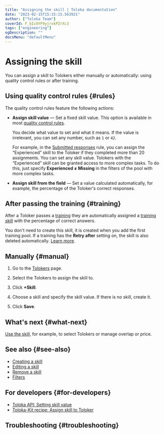 ```yaml
---
title: "Assigning the skill | Toloka documentation"
date: "2023-02-15T15:15:15.563921"
author: ["Toloka Team"]
coverId: F_bIcOYF9yjrxkPZrXc3
tags: ["engineering"]
ogDescription: ""
docsMenu: "defaultMenu"
---
```



# Assigning the skill

You can assign a skill to Tolokers either manually or automatically: using quality control rules or after training.

## Using quality control rules {#rules}

The quality control rules feature the following actions:

- **Assign skill value** — Set a fixed skill value. This option is available in most [quality control rules](/docs-new/guide/control).

    You decide what value to set and what it means. If the value is irrelevant, you can set any number, such as `1` or `42`.

    For example, in the [Submitted responses](/docs-new/guide/submitted-answers) rule, you can assign the “Experienced” skill to the Toloker if they completed more than 20 assignments. You can set any skill value. Tolokers with the “Experienced” skill can be granted access to more complex tasks. To do this, just specify **Experienced ≠ Missing** in the filters of the pool with more complex tasks.

- **Assign skill from the field** — Set a value calculated automatically, for example, the percentage of the Toloker's correct responses.

    <NavAssignCut1/>

## After passing the training {#training}

After a Toloker passes a [training](/docs-new/glossary#training-pool) they are automatically assigned a [training skill](/docs-new/glossary#training-skill) with the percentage of correct answers.

You don't need to create this skill, it is created when you add the first training pool. If a training has the **Retry after** setting on, the skill is also deleted automatically. [Learn more](/docs-new/guide/train).

## Manually {#manual}

1. Go to the [Tolokers](https://platform.toloka.ai/requester/workers) page.

1. Select the Tolokers to assign the skill to.

   <SelectTolokers/>

1. Click **+Skill**.

1. Choose a skill and specify the skill value. If there is no skill, create it.

1. Click **Save**.

## What's next {#what-next}

[Use the skill](/docs-new/guide/nav-use), for example, to select Tolokers or manage overlap or price.

## See also {#see-also}

- [Creating a skill](/docs-new/guide/nav-create)
- [Editing a skill](/docs-new/guide/nav-edit)
- [Remove a skill](/docs-new/guide/nav-delete)
- [Filters](/docs-new/guide/filters)

## For developers {#for-developers}

- [Toloka API: Setting skill value](/docs-new/api/set-skill)
- [Toloka-Kit recipe: Assign skill to Toloker](/docs-new/toloka-kit/recipes/assign-skill)

## Troubleshooting {#troubleshooting}

<FaqSkillForEveryPool/>

<FaqSkillForDifferentProjects/>

<TroubleshootingTraining/>

<ContactGuideSupport/>
